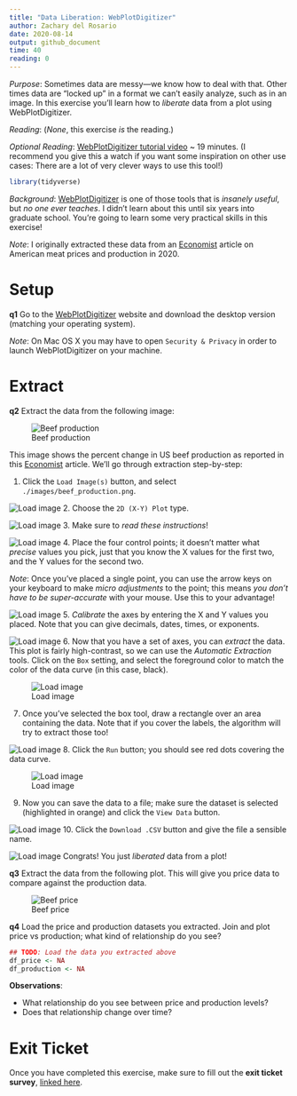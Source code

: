 ```yaml
---
title: "Data Liberation: WebPlotDigitizer"
author: Zachary del Rosario
date: 2020-08-14
output: github_document
time: 40
reading: 0
---
```


*Purpose*: Sometimes data are messy---we know how to deal with that. Other times data are "locked up" in a format we can't easily analyze, such as in an image. In this exercise you'll learn how to *liberate* data from a plot using WebPlotDigitizer.

*Reading*: (*None*, this exercise *is* the reading.) 

*Optional Reading*: [WebPlotDigitizer tutorial video](https://youtu.be/P7GbGdMvopU) ~ 19 minutes. (I recommend you give this a watch if you want some inspiration on other use cases: There are a lot of very clever ways to use this tool!)

```r
library(tidyverse)
```

*Background*: [WebPlotDigitizer](https://automeris.io/WebPlotDigitizer/) is one of those tools that is *insanely useful*, but *no one ever teaches*. I didn't learn about this until six years into graduate school. You're going to learn some very practical skills in this exercise!

*Note*: I originally extracted these data from an [Economist](https://www.economist.com/graphic-detail/2020/05/13/the-spread-of-covid-has-caused-a-surge-in-american-meat-prices) article on American meat prices and production in 2020.

# Setup

__q1__ Go to the [WebPlotDigitizer](https://automeris.io/WebPlotDigitizer/) website and download the desktop version (matching your operating system).

*Note*: On Mac OS X you may have to open `Security & Privacy` in order to launch WebPlotDigitizer on your machine.

# Extract

__q2__ Extract the data from the following image:

![Beef production](./images/beef_production.png)

This image shows the percent change in US beef production as reported in this [Economist](https://www.economist.com/graphic-detail/2020/05/13/the-spread-of-covid-has-caused-a-surge-in-american-meat-prices) article. We'll go through extraction step-by-step:

1. Click the `Load Image(s)` button, and select `./images/beef_production.png`. 

![Load image](./images/e-data14-load-image.png)
2. Choose the `2D (X-Y) Plot` type.

![Load image](./images/e-data14-plot-type.png)
3. Make sure to *read these instructions*!

![Load image](./images/e-data14-xy-instructions.png)
4. Place the four control points; it doesn't matter what *precise* values you pick, just that you know the X values for the first two, and the Y values for the second two.

*Note*: Once you've placed a single point, you can use the arrow keys on your keyboard to make *micro adjustments* to the point; this means *you don't have to be super-accurate* with your mouse. Use this to your advantage!

![Load image](./images/e-data14-xy-locations.png)
5. *Calibrate* the axes by entering the X and Y values you placed. Note that you can give decimals, dates, times, or exponents.

![Load image](./images/e-data14-xy-calibrate.png)
6. Now that you have a set of axes, you can *extract* the data. This plot is fairly high-contrast, so we can use the *Automatic Extraction* tools. Click on the `Box` setting, and select the foreground color to match the color of the data curve (in this case, black).

![Load image](./images/e-data14-automatic-box.png)

7. Once you've selected the box tool, draw a rectangle over an area containing the data. Note that if you cover the labels, the algorithm will try to extract those too!

![Load image](./images/e-data14-drawn-box.png)
8. Click the `Run` button; you should see red dots covering the data curve.

![Load image](./images/e-data14-extracted.png)

9. Now you can save the data to a file; make sure the dataset is selected (highlighted in orange) and click the `View Data` button.

![Load image](./images/e-data14-view-data.png)
10. Click the `Download .CSV` button and give the file a sensible name.

![Load image](./images/e-data14-download.png)
Congrats! You just *liberated* data from a plot!

__q3__ Extract the data from the following plot. This will give you price data to compare against the production data.

![Beef price](./images/beef_price.png)

__q4__ Load the price and production datasets you extracted. Join and plot price vs production; what kind of relationship do you see?

```r
## TODO: Load the data you extracted above
df_price <- NA
df_production <- NA
```

**Observations**:

- What relationship do you see between price and production levels?
- Does that relationship change over time?

<!-- include-exit-ticket -->
# Exit Ticket
<!-- -------------------------------------------------- -->

Once you have completed this exercise, make sure to fill out the **exit ticket survey**, [linked here](https://docs.google.com/forms/d/e/1FAIpQLSeuq2LFIwWcm05e8-JU84A3irdEL7JkXhMq5Xtoalib36LFHw/viewform?usp=pp_url&entry.693978880=e-data14-webplotdigitizer-assignment.Rmd).
